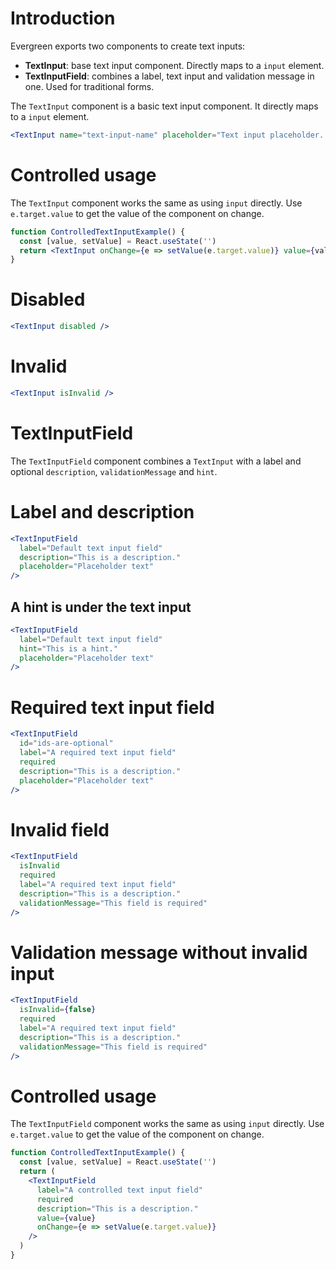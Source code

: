 # Introduction

Evergreen exports two components to create text inputs:

- **TextInput**: base text input component. Directly maps to a `input` element.
- **TextInputField**: combines a label, text input and validation message in one. Used for traditional forms.

The `TextInput` component is a basic text input component.
It directly maps to a `input` element.

```jsx
<TextInput name="text-input-name" placeholder="Text input placeholder..." />
```

# Controlled usage

The `TextInput` component works the same as using `input` directly.
Use `e.target.value` to get the value of the component on change.

```jsx
function ControlledTextInputExample() {
  const [value, setValue] = React.useState('')
  return <TextInput onChange={e => setValue(e.target.value)} value={value} />
}
```

# Disabled

```jsx
<TextInput disabled />
```

# Invalid

```jsx
<TextInput isInvalid />
```

# TextInputField

The `TextInputField` component combines a `TextInput` with a label and optional
`description`, `validationMessage` and `hint`.

# Label and description

```jsx
<TextInputField
  label="Default text input field"
  description="This is a description."
  placeholder="Placeholder text"
/>
```

## A hint is under the text input

```jsx
<TextInputField
  label="Default text input field"
  hint="This is a hint."
  placeholder="Placeholder text"
/>
```

# Required text input field

```jsx
<TextInputField
  id="ids-are-optional"
  label="A required text input field"
  required
  description="This is a description."
  placeholder="Placeholder text"
/>
```

# Invalid field

```jsx
<TextInputField
  isInvalid
  required
  label="A required text input field"
  description="This is a description."
  validationMessage="This field is required"
/>
```

# Validation message without invalid input

```jsx
<TextInputField
  isInvalid={false}
  required
  label="A required text input field"
  description="This is a description."
  validationMessage="This field is required"
/>
```

# Controlled usage

The `TextInputField` component works the same as using `input` directly.
Use `e.target.value` to get the value of the component on change.

```jsx
function ControlledTextInputExample() {
  const [value, setValue] = React.useState('')
  return (
    <TextInputField
      label="A controlled text input field"
      required
      description="This is a description."
      value={value}
      onChange={e => setValue(e.target.value)}
    />
  )
}
```
